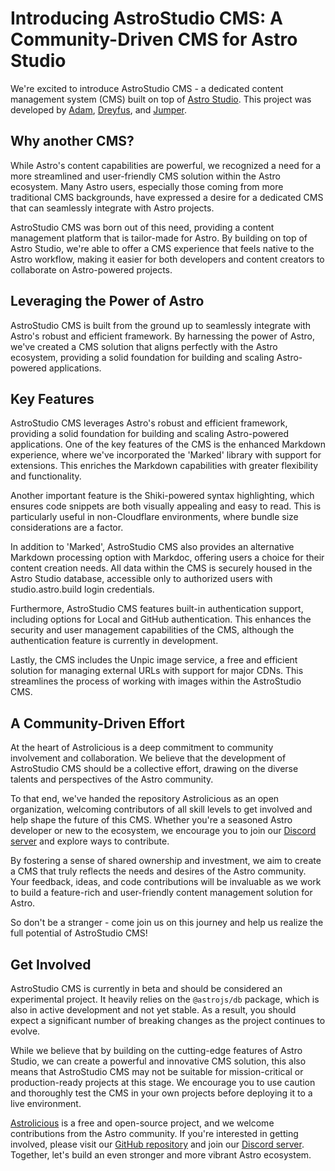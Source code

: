 # Introducing AstroStudio CMS: A Community-Driven CMS for Astro Studio

We're excited to introduce AstroStudio CMS - a dedicated content management system (CMS) built on top of [Astro Studio](https://studio.astro.build). This project was developed by [Adam](https://github.com/Adammatthiesen), [Dreyfus](https://github.com/dreyfus92), and [Jumper](https://github.com/jdtjenkins).

## Why another CMS?

While Astro's content capabilities are powerful, we recognized a need for a more streamlined and user-friendly CMS solution within the Astro ecosystem. Many Astro users, especially those coming from more traditional CMS backgrounds, have expressed a desire for a dedicated CMS that can seamlessly integrate with Astro projects.

AstroStudio CMS was born out of this need, providing a content management platform that is tailor-made for Astro. By building on top of Astro Studio, we're able to offer a CMS experience that feels native to the Astro workflow, making it easier for both developers and content creators to collaborate on Astro-powered projects.

## Leveraging the Power of Astro

AstroStudio CMS is built from the ground up to seamlessly integrate with Astro's robust and efficient framework. By harnessing the power of Astro, we've created a CMS solution that aligns perfectly with the Astro ecosystem, providing a solid foundation for building and scaling Astro-powered applications.

## Key Features

AstroStudio CMS leverages Astro's robust and efficient framework, providing a solid foundation for building and scaling Astro-powered applications. One of the key features of the CMS is the enhanced Markdown experience, where we've incorporated the 'Marked' library with support for extensions. This enriches the Markdown capabilities with greater flexibility and functionality.

Another important feature is the Shiki-powered syntax highlighting, which ensures code snippets are both visually appealing and easy to read. This is particularly useful in non-Cloudflare environments, where bundle size considerations are a factor.

In addition to 'Marked', AstroStudio CMS also provides an alternative Markdown processing option with Markdoc, offering users a choice for their content creation needs. All data within the CMS is securely housed in the Astro Studio database, accessible only to authorized users with studio.astro.build login credentials.

Furthermore, AstroStudio CMS features built-in authentication support, including options for Local and GitHub authentication. This enhances the security and user management capabilities of the CMS, although the authentication feature is currently in development.

Lastly, the CMS includes the Unpic image service, a free and efficient solution for managing external URLs with support for major CDNs. This streamlines the process of working with images within the AstroStudio CMS.

## A Community-Driven Effort

At the heart of Astrolicious is a deep commitment to community involvement and collaboration. We believe that the development of AstroStudio CMS should be a collective effort, drawing on the diverse talents and perspectives of the Astro community.

To that end, we've handed the repository Astrolicious as an open organization, welcoming contributors of all skill levels to get involved and help shape the future of this CMS. Whether you're a seasoned Astro developer or new to the ecosystem, we encourage you to join our [Discord server](https://chat.astrolicious.dev/) and explore ways to contribute.

By fostering a sense of shared ownership and investment, we aim to create a CMS that truly reflects the needs and desires of the Astro community. Your feedback, ideas, and code contributions will be invaluable as we work to build a feature-rich and user-friendly content management solution for Astro.

So don't be a stranger - come join us on this journey and help us realize the full potential of AstroStudio CMS!

## Get Involved

AstroStudio CMS is currently in beta and should be considered an experimental project. It heavily relies on the `@astrojs/db` package, which is also in active development and not yet stable. As a result, you should expect a significant number of breaking changes as the project continues to evolve.

While we believe that by building on the cutting-edge features of Astro Studio, we can create a powerful and innovative CMS solution, this also means that AstroStudio CMS may not be suitable for mission-critical or production-ready projects at this stage. We encourage you to use caution and thoroughly test the CMS in your own projects before deploying it to a live environment.

[Astrolicious](https://github.com/astrolicious) is a free and open-source project, and we welcome contributions from the Astro community. If you're interested in getting involved, please visit our [GitHub repository](https://github.com/astrolicious/studiocms) and join our [Discord server](https://chat.astrolicious.dev/). Together, let's build an even stronger and more vibrant Astro ecosystem.
